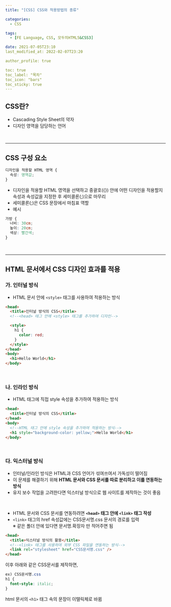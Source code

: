 ```yaml
---
title: "[CSS] CSS와 적용방법의 종류"

categories:
  - CSS

tags:
  - [FE Language, CSS, 모두의HTML5&CSS3]

date: 2021-07-05T23:10
last_modified_at: 2022-02-07T23:20

author_profile: true

toc: true
toc_label: "목차"
toc_icon: "bars"
toc_sticky: true
---
```


## CSS란?

- Cascading Style Sheet의 약자
- 디자인 영역을 담당하는 언어

<br />

---

## CSS 구성 요소

```css
디자인을 적용할 HTML 영역 {
  속성: 영역값;
}
```

- 디자인을 적용할 HTML 영역을 선택하고 중괄호({}) 안에 어떤 디자인을
  적용할지 속성과 속성값을 지정한 후 세미콜론(;)으로 마무리
- 세미콜론(;)은 CSS 문장에서 마침표 역할
- 예시

```css
가방 {
  너비: 30cm;
  높이: 20cm;
  색상: 빨간색;
}
```

<br />

---

## HTML 문서에서 CSS 디자인 효과를 적용

### 가. 인터널 방식

- HTML 문서 안에 `<style>` 태그를 사용하여 적용하는 방식

```html
<head>
  <title>인터널 방식의 CSS</title>
  <!--<head> 태그 안에 <style> 태그를 추가하여 디자인-->

  <style>
    h1 {
      color: red;
    }
  </style>
</head>
<body>
  <h1>Hello World</h1>
</body>
```

<br />

### 나. 인라인 방식

- HTML 태그에 직접 style 속성을 추가하여 적용하는 방식

```html
<head>
  <title>인터널 방식의 CSS</title>
</head>
<body>
  <!--HTML 태그 안에 style 속성을 추가하여 적용하는 방식-->
  <h1 style="background-color: yellow;">Hello World</h1>
</body>
```

<br />

### 다. 익스터널 방식

- 인터널/인라인 방식은 HTML과 CSS 언어가 섞여쓰여서 가독성이 떨어짐
- 이 문제를 해결하기 위해 **HTML 문서와 CSS 문서를 따로 분리하고 이를 연동하는 방식**
- 유지 보수 작업을 고려한다면 익스터널 방식으로 웹 사이트를 제작하는 것이 좋음

<br />

- HTML 문서와 CSS 문서를 연동하려면 **`<head>` 태그 안에 `<link>` 태그 작성**
- `<link>` 태그의 href 속성값에는 CSS문서명.css 문서의 경로를 입력  
  ※ 같은 폴더 안에 있다면 문서명.확장자 만 적어주면 됨

```html
<head>
  <title>익스터널 방식의 활용</title>
  <!--<link> 태그를 사용하여 외부 CSS 파일을 연동하는 방식-->
  <link rel="stylesheet" href="CSS문서명.css" />
</head>
```

이후 아래와 같은 CSS문서를 제작하면,

```css
ex) CSS문서명.css
h1 {
  font-style: italic;
}
```

html 문서의 `<h1>` 태그 속의 문장이 이탤릭체로 바뀜
